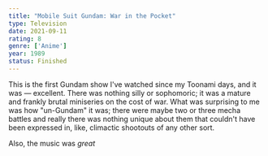 ```yaml
---
title: "Mobile Suit Gundam: War in the Pocket"
type: Television
date: 2021-09-11
rating: 8
genre: ['Anime']
year: 1989
status: Finished
---
```


This is the first Gundam show I've watched since my Toonami days, and it was — excellent. There was nothing silly or sophomoric; it was a mature and frankly brutal miniseries on the cost of war. What was surprising to me was how "un-Gundam" it was; there were maybe two or three mecha battles and really there was nothing unique about them that couldn't have been expressed in, like, climactic shootouts of any other sort. 

Also, the music was _great_
